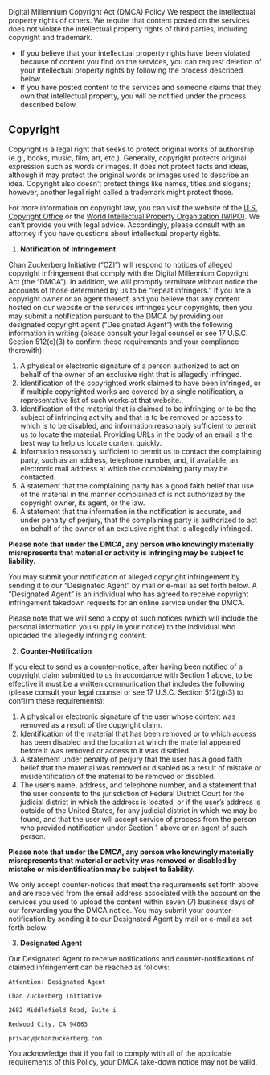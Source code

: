 <PageTitle lastModified="August 1, 2025">
  Digital Millennium Copyright Act (DMCA) Policy
</PageTitle>

<Body>
We respect the intellectual property rights of others. We require that content posted on the services does not violate the intellectual property rights of third parties, including copyright and trademark.

- If you believe that your intellectual property rights have been violated because of content you find on the services, you can request deletion of your intellectual property rights by following the process described below.
- If you have posted content to the services and someone claims that they own that intellectual property, you will be notified under the process described below.

## **Copyright**

Copyright is a legal right that seeks to protect original works of authorship (e.g., books, music, film, art, etc.). Generally, copyright protects original expression such as words or images. It does not protect facts and ideas, although it may protect the original words or images used to describe an idea. Copyright also doesn’t protect things like names, titles and slogans; however, another legal right called a trademark might protect those.

For more information on copyright law, you can visit the website of the [U.S. Copyright Office](https://www.copyright.gov/) or the [World Intellectual Property Organization (WIPO)](http://www.wipo.int/portal/en/index.html). We can’t provide you with legal advice. Accordingly, please consult with an attorney if you have questions about intellectual property rights.

1. **Notification of Infringement**

Chan Zuckerberg Initiative (“CZI”) will respond to notices of alleged copyright infringement that comply with the Digital Millennium Copyright Act (the “DMCA”). In addition, we will promptly terminate without notice the accounts of those determined by us to be “repeat infringers.” If you are a copyright owner or an agent thereof, and you believe that any content hosted on our website or the services infringes your copyrights, then you may submit a notification pursuant to the DMCA by providing our designated copyright agent (“Designated Agent”) with the following information in writing (please consult your legal counsel or see 17 U.S.C. Section 512(c)(3) to confirm these requirements and your compliance therewith):

1. A physical or electronic signature of a person authorized to act on behalf of the owner of an exclusive right that is allegedly infringed.
2. Identification of the copyrighted work claimed to have been infringed, or if multiple copyrighted works are covered by a single notification, a representative list of such works at that website.
3. Identification of the material that is claimed to be infringing or to be the subject of infringing activity and that is to be removed or access to which is to be disabled, and information reasonably sufficient to permit us to locate the material. Providing URLs in the body of an email is the best way to help us locate content quickly.
4. Information reasonably sufficient to permit us to contact the complaining party, such as an address, telephone number, and, if available, an electronic mail address at which the complaining party may be contacted.
5. A statement that the complaining party has a good faith belief that use of the material in the manner complained of is not authorized by the copyright owner, its agent, or the law.
6. A statement that the information in the notification is accurate, and under penalty of perjury, that the complaining party is authorized to act on behalf of the owner of an exclusive right that is allegedly infringed.

**Please note that under the DMCA, any person who knowingly materially misrepresents that material or activity is infringing may be subject to liability.**

You may submit your notification of alleged copyright infringement by sending it to our “Designated Agent” by mail or e-mail as set forth below. A “Designated Agent” is an individual who has agreed to receive copyright infringement takedown requests for an online service under the DMCA.

Please note that we will send a copy of such notices (which will include the personal information you supply in your notice) to the individual who uploaded the allegedly infringing content.

2. **Counter-Notification**

If you elect to send us a counter-notice, after having been notified of a copyright claim submitted to us in accordance with Section 1 above, to be effective it must be a written communication that includes the following (please consult your legal counsel or see 17 U.S.C. Section 512(g)(3) to confirm these requirements):

1. A physical or electronic signature of the user whose content was removed as a result of the copyright claim.
2. Identification of the material that has been removed or to which access has been disabled and the location at which the material appeared before it was removed or access to it was disabled.
3. A statement under penalty of perjury that the user has a good faith belief that the material was removed or disabled as a result of mistake or misidentification of the material to be removed or disabled.
4. The user’s name, address, and telephone number, and a statement that the user consents to the jurisdiction of Federal District Court for the judicial district in which the address is located, or if the user’s address is outside of the United States, for any judicial district in which we may be found, and that the user will accept service of process from the person who provided notification under Section 1 above or an agent of such person.

**Please note that under the DMCA, any person who knowingly materially misrepresents that material or activity was removed or disabled by mistake or misidentification may be subject to liability.**

We only accept counter-notices that meet the requirements set forth above and are received from the email address associated with the account on the services you used to upload the content within seven (7) business days of our forwarding you the DMCA notice. You may submit your counter-notification by sending it to our Designated Agent by mail or e-mail as set forth below.

3. **Designated Agent**

Our Designated Agent to receive notifications and counter-notifications of claimed infringement can be reached as follows:

```
Attention: Designated Agent

Chan Zuckerberg Initiative

2682 Middlefield Road, Suite i

Redwood City, CA 94063

privacy@chanzuckerberg.com
```

You acknowledge that if you fail to comply with all of the applicable requirements of this Policy, your DMCA take-down notice may not be valid.

</Body>
